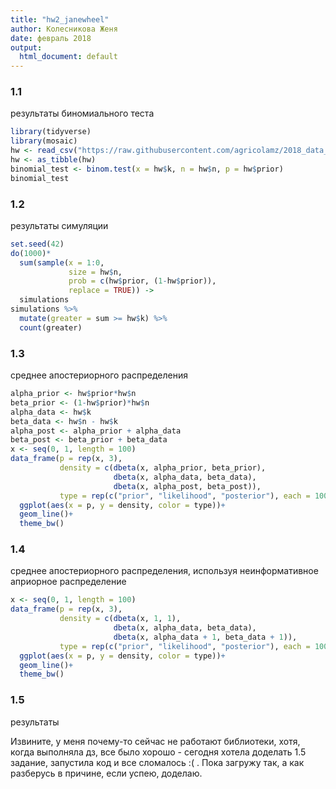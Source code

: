 ---
title: "hw2_janewheel"
author: Колесникова Женя
date: февраль 2018
output:
  html_document: default
---
### 1.1
результаты биномиального теста
``` {r}
library(tidyverse)
library(mosaic)
hw <- read_csv("https://raw.githubusercontent.com/agricolamz/2018_data_analysis_for_linguists/master/data/students/janewheel/hw2_binomial/hw2_binomial.csv", col_names = TRUE)
hw <- as_tibble(hw)
binomial_test <- binom.test(x = hw$k, n = hw$n, p = hw$prior)
binomial_test
```

### 1.2
результаты симуляции
```{r}
set.seed(42)
do(1000)*
  sum(sample(x = 1:0, 
             size = hw$n, 
             prob = c(hw$prior, (1-hw$prior)), 
             replace = TRUE)) -> 
  simulations
simulations %>% 
  mutate(greater = sum >= hw$k) %>% 
  count(greater)
```

### 1.3
среднее апостериорного распределения
``` {r}
alpha_prior <- hw$prior*hw$n
beta_prior <- (1-hw$prior)*hw$n
alpha_data <- hw$k 
beta_data <- hw$n - hw$k
alpha_post <- alpha_prior + alpha_data
beta_post <- beta_prior + beta_data
x <- seq(0, 1, length = 100)
data_frame(p = rep(x, 3),
           density = c(dbeta(x, alpha_prior, beta_prior),
                       dbeta(x, alpha_data, beta_data),
                       dbeta(x, alpha_post, beta_post)),
           type = rep(c("prior", "likelihood", "posterior"), each = 100))%>% 
  ggplot(aes(x = p, y = density, color = type))+
  geom_line()+
  theme_bw()
```

### 1.4
среднее апостериорного распределения, используя неинформативное априорное распределение
``` {r}
x <- seq(0, 1, length = 100)
data_frame(p = rep(x, 3),
           density = c(dbeta(x, 1, 1),
                       dbeta(x, alpha_data, beta_data),
                       dbeta(x, alpha_data + 1, beta_data + 1)),
           type = rep(c("prior", "likelihood", "posterior"), each = 100))%>% 
  ggplot(aes(x = p, y = density, color = type))+
  geom_line()+
  theme_bw()
```

### 1.5
результаты

Извините, у меня почему-то сейчас не работают библиотеки, хотя, когда выполняла дз, все было хорошо - сегодня хотела доделать 1.5 задание, запустила код и все сломалось :( . Пока загружу так, а как разберусь в причине, если успею, доделаю.
